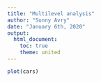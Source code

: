 ```yaml
---
title: "Multilevel analysis"
author: "Sunny Avry"
date: "January 6th, 2020"
output:
  html_document:
    toc: true
    theme: united
---
```


```r
plot(cars)
```

